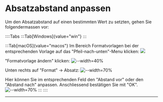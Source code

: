 # Absatzabstand anpassen
Um den Absatzabstand auf einen bestimmten Wert zu setzten, gehen Sie folgendermassen vor:

::::Tabs
:::Tab[Windows]{value="win"}
:::

:::Tab[macOS]{value="macos"}
Im Bereich Formatvorlagen bei der entsprechenden Vorlage auf das "Pfeil-nach-unten"-Menu klicken:
![](img/macos/formatvorlage-anpassen.png)

"Formatvorlage ändern" klicken:
![--width=40%](img/macos/aendern.png)

Unten rechts auf "Format" → Absatz:
![--width=70%](img/macos/absatz.png)

Hier können Sie im entsprechenden Feld den "Abstand vor" oder den "Abstand nach" anpassen. Anschliessend bestätigen Sie mit "OK".
![--width=70%](img/macos/abstand.png)
:::
::::

---
